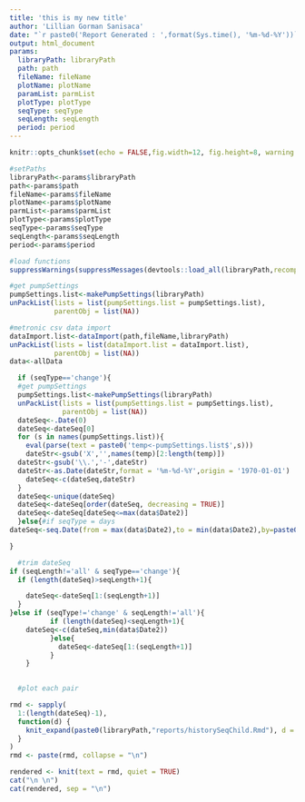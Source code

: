 ```yaml
---
title: 'this is my new title'
author: 'Lillian Gorman Sanisaca'
date: "`r paste0('Report Generated : ',format(Sys.time(), '%m-%d-%Y'))`"
output: html_document
params:
  libraryPath: libraryPath
  path: path
  fileName: fileName
  plotName: plotName
  paramList: parmList
  plotType: plotType
  seqType: seqType
  seqLength: seqLength
  period: period
---
```

<style>
    body .main-container {
        max-width: 1000px;
    }
</style>

```r

knitr::opts_chunk$set(echo = FALSE,fig.width=12, fig.height=8, warning = FALSE, message = FALSE)

```
 
```r
#setPaths
libraryPath<-params$libraryPath
path<-params$path
fileName<-params$fileName
plotName<-params$plotName
parmList<-params$parmList
plotType<-params$plotType
seqType<-params$seqType
seqLength<-params$seqLength
period<-params$period

#load functions
suppressWarnings(suppressMessages(devtools::load_all(libraryPath,recompile = FALSE)))

#get pumpSettings
pumpSettings.list<-makePumpSettings(libraryPath)
unPackList(lists = list(pumpSettings.list = pumpSettings.list),
           parentObj = list(NA)) 

#metronic csv data import
dataImport.list<-dataImport(path,fileName,libraryPath)
unPackList(lists = list(dataImport.list = dataImport.list),
           parentObj = list(NA)) 
data<-allData

  if (seqType=='change'){
  #get pumpSettings
  pumpSettings.list<-makePumpSettings(libraryPath)
  unPackList(lists = list(pumpSettings.list = pumpSettings.list),
             parentObj = list(NA)) 
  dateSeq<-.Date(0)
  dateSeq<-dateSeq[0]
  for (s in names(pumpSettings.list)){
    eval(parse(text = paste0('temp<-pumpSettings.list$',s)))
    dateStr<-gsub('X','',names(temp)[2:length(temp)])
  dateStr<-gsub('\\.','-',dateStr)
  dateStr<-as.Date(dateStr,format = '%m-%d-%Y',origin = '1970-01-01')
    dateSeq<-c(dateSeq,dateStr)
  }
  dateSeq<-unique(dateSeq)
  dateSeq<-dateSeq[order(dateSeq, decreasing = TRUE)]
  dateSeq<-dateSeq[dateSeq<=max(data$Date2)]
  }else{#if seqType = days
dateSeq<-seq.Date(from = max(data$Date2),to = min(data$Date2),by=paste0('-',period,' day'))

}

  #trim dateSeq
if (seqLength!='all' & seqType=='change'){
  if (length(dateSeq)>seqLength+1){

    dateSeq<-dateSeq[1:(seqLength+1)]
  }
}else if (seqType!='change' & seqLength!='all'){
          if (length(dateSeq)<seqLength+1){
    dateSeq<-c(dateSeq,min(data$Date2))
          }else{
            dateSeq<-dateSeq[1:(seqLength+1)]
          }
    }
 

  #plot each pair

rmd <- sapply(
  1:(length(dateSeq)-1),
  function(d) {
    knit_expand(paste0(libraryPath,"reports/historySeqChild.Rmd"), d = d)
  }
)
rmd <- paste(rmd, collapse = "\n")

```

```r
rendered <- knit(text = rmd, quiet = TRUE)
cat("\n \n")
cat(rendered, sep = "\n")
```
